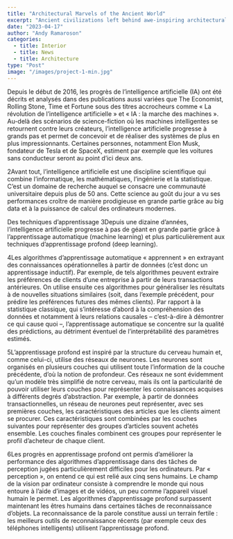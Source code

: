 ```yaml
---
title: "Architectural Marvels of the Ancient World"
excerpt: "Ancient civilizations left behind awe-inspiring architectural wonders that continue to captivate us today. "
date: "2023-04-17"
author: "Andy Ramaroson"
categories:
  - title: Interior
  - title: News
  - title: Architecture
type: "Post"
image: "/images/project-1-min.jpg"
---
```

Depuis le début de 2016, les progrès de l’intelligence artificielle (IA) ont été décrits et analysés dans des publications aussi variées que The Economist, Rolling Stone, Time et Fortune sous des titres accrocheurs comme « La révolution de l’intelligence artificielle » et « IA : la marche des machines ». Au-delà des scénarios de science-fiction où les machines intelligentes se retournent contre leurs créateurs, l’intelligence artificielle progresse à grands pas et permet de concevoir et de réaliser des systèmes de plus en plus impressionnants. Certaines personnes, notamment Elon Musk, fondateur de Tesla et de SpaceX, estiment par exemple que les voitures sans conducteur seront au point d’ici deux ans.

2Avant tout, l’intelligence artificielle est une discipline scientifique qui combine l’informatique, les mathématiques, l’ingénierie et la statistique. C’est un domaine de recherche auquel se consacre une communauté universitaire depuis plus de 50 ans. Cette science au goût du jour a vu ses performances croître de manière prodigieuse en grande partie grâce au big data et à la puissance de calcul des ordinateurs modernes.

Des techniques d’apprentissage
3Depuis une dizaine d’années, l’intelligence artificielle progresse à pas de géant en grande partie grâce à l’apprentissage automatique (machine learning) et plus particulièrement aux techniques d’apprentissage profond (deep learning).

4Les algorithmes d’apprentissage automatique « apprennent » en extrayant des connaissances opérationnelles à partir de données (c’est donc un apprentissage inductif). Par exemple, de tels algorithmes peuvent extraire les préférences de clients d’une entreprise à partir de leurs transactions antérieures. On utilise ensuite ces algorithmes pour généraliser les résultats à de nouvelles situations similaires (soit, dans l’exemple précédent, pour prédire les préférences futures des mêmes clients). Par rapport à la statistique classique, qui s’intéresse d’abord à la compréhension des données et notamment à leurs relations causales – c’est-à-dire à démontrer ce qui cause quoi –, l’apprentissage automatique se concentre sur la qualité des prédictions, au détriment éventuel de l’interprétabilité des paramètres estimés.

5L’apprentissage profond est inspiré par la structure du cerveau humain et, comme celui-ci, utilise des réseaux de neurones. Les neurones sont organisés en plusieurs couches qui utilisent toute l’information de la couche précédente, d’où la notion de profondeur. Ces réseaux ne sont évidemment qu’un modèle très simplifié de notre cerveau, mais ils ont la particularité de pouvoir utiliser leurs couches pour représenter les connaissances acquises à différents degrés d’abstraction. Par exemple, à partir de données transactionnelles, un réseau de neurones peut représenter, avec ses premières couches, les caractéristiques des articles que les clients aiment se procurer. Ces caractéristiques sont combinées par les couches suivantes pour représenter des groupes d’articles souvent achetés ensemble. Les couches finales combinent ces groupes pour représenter le profil d’acheteur de chaque client.

6Les progrès en apprentissage profond ont permis d’améliorer la performance des algorithmes d’apprentissage dans des tâches de perception jugées particulièrement difficiles pour les ordinateurs. Par « perception », on entend ce qui est relié aux cinq sens humains. Le champ de la vision par ordinateur consiste à comprendre le monde qui nous entoure à l’aide d’images et de vidéos, un peu comme l’appareil visuel humain le permet. Les algorithmes d’apprentissage profond surpassent maintenant les êtres humains dans certaines tâches de reconnaissance d’objets. La reconnaissance de la parole constitue aussi un terrain fertile : les meilleurs outils de reconnaissance récents (par exemple ceux des téléphones intelligents) utilisent l’apprentissage profond.

